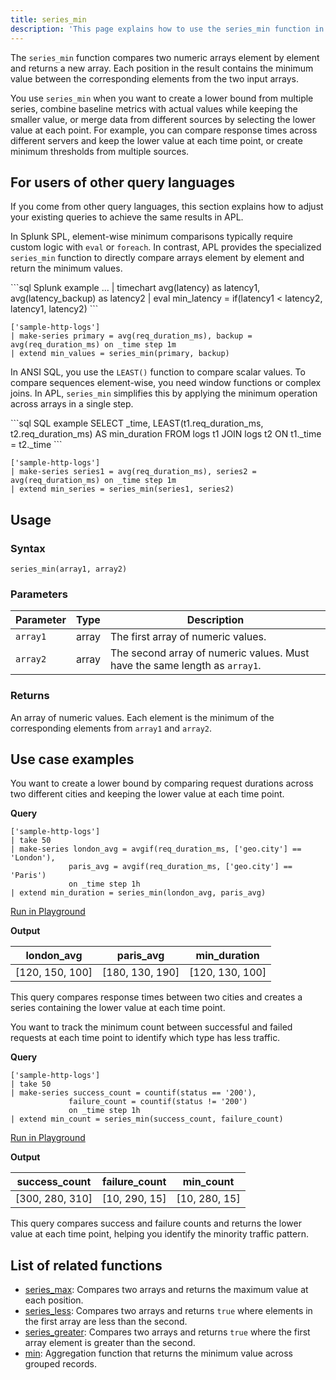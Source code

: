 ```yaml
---
title: series_min
description: 'This page explains how to use the series_min function in APL.'
---
```


The `series_min` function compares two numeric arrays element by element and returns a new array. Each position in the result contains the minimum value between the corresponding elements from the two input arrays.

You use `series_min` when you want to create a lower bound from multiple series, combine baseline metrics with actual values while keeping the smaller value, or merge data from different sources by selecting the lower value at each point. For example, you can compare response times across different servers and keep the lower value at each time point, or create minimum thresholds from multiple sources.

## For users of other query languages

If you come from other query languages, this section explains how to adjust your existing queries to achieve the same results in APL.

<AccordionGroup>
<Accordion title="Splunk SPL users">

In Splunk SPL, element-wise minimum comparisons typically require custom logic with `eval` or `foreach`. In contrast, APL provides the specialized `series_min` function to directly compare arrays element by element and return the minimum values.

<CodeGroup>
```sql Splunk example
... | timechart avg(latency) as latency1, avg(latency_backup) as latency2
| eval min_latency = if(latency1 < latency2, latency1, latency2)
```

```kusto APL equivalent
['sample-http-logs']
| make-series primary = avg(req_duration_ms), backup = avg(req_duration_ms) on _time step 1m
| extend min_values = series_min(primary, backup)
```

</CodeGroup>

</Accordion>
<Accordion title="ANSI SQL users">

In ANSI SQL, you use the `LEAST()` function to compare scalar values. To compare sequences element-wise, you need window functions or complex joins. In APL, `series_min` simplifies this by applying the minimum operation across arrays in a single step.

<CodeGroup>
```sql SQL example
SELECT _time,
       LEAST(t1.req_duration_ms, t2.req_duration_ms) AS min_duration
FROM logs t1
JOIN logs t2
  ON t1._time = t2._time
```

```kusto APL equivalent
['sample-http-logs']
| make-series series1 = avg(req_duration_ms), series2 = avg(req_duration_ms) on _time step 1m
| extend min_series = series_min(series1, series2)
```

</CodeGroup>

</Accordion>
</AccordionGroup>

## Usage

### Syntax

```kusto
series_min(array1, array2)
```

### Parameters

| Parameter | Type  | Description                                                                |
| --------- | ----- | -------------------------------------------------------------------------- |
| `array1`  | array | The first array of numeric values.                                         |
| `array2`  | array | The second array of numeric values. Must have the same length as `array1`. |

### Returns

An array of numeric values. Each element is the minimum of the corresponding elements from `array1` and `array2`.

## Use case examples

<Tabs>
<Tab title="Log analysis">

You want to create a lower bound by comparing request durations across two different cities and keeping the lower value at each time point.

**Query**

```kusto
['sample-http-logs']
| take 50
| make-series london_avg = avgif(req_duration_ms, ['geo.city'] == 'London'),
             paris_avg = avgif(req_duration_ms, ['geo.city'] == 'Paris')
             on _time step 1h
| extend min_duration = series_min(london_avg, paris_avg)
```

[Run in Playground](https://play.axiom.co/axiom-play-qf1k/query?initForm=%7B%22apl%22%3A%22%5B'sample-http-logs'%5D%20%7C%20take%2050%20%7C%20make-series%20london_avg%20%3D%20avgif(req_duration_ms%2C%20%5B'geo.city'%5D%20%3D%3D%20'London')%2C%20paris_avg%20%3D%20avgif(req_duration_ms%2C%20%5B'geo.city'%5D%20%3D%3D%20'Paris')%20on%20_time%20step%201h%20%7C%20extend%20min_duration%20%3D%20series_min(london_avg%2C%20paris_avg)%22%7D)

**Output**

| london_avg      | paris_avg       | min_duration    |
| --------------- | --------------- | --------------- |
| [120, 150, 100] | [180, 130, 190] | [120, 130, 100] |

This query compares response times between two cities and creates a series containing the lower value at each time point.

</Tab>
<Tab title="Security logs">

You want to track the minimum count between successful and failed requests at each time point to identify which type has less traffic.

**Query**

```kusto
['sample-http-logs']
| take 50
| make-series success_count = countif(status == '200'),
             failure_count = countif(status != '200')
             on _time step 1h
| extend min_count = series_min(success_count, failure_count)
```

[Run in Playground](https://play.axiom.co/axiom-play-qf1k/query?initForm=%7B%22apl%22%3A%22%5B'sample-http-logs'%5D%20%7C%20take%2050%20%7C%20make-series%20success_count%20%3D%20countif(status%20%3D%3D%20'200')%2C%20failure_count%20%3D%20countif(status%20!%3D%20'200')%20on%20_time%20step%201h%20%7C%20extend%20min_count%20%3D%20series_min(success_count%2C%20failure_count)%22%7D)

**Output**

| success_count  | failure_count | min_count    |
| -------------- | ------------- | ------------ |
| [300, 280, 310] | [10, 290, 15] | [10, 280, 15] |

This query compares success and failure counts and returns the lower value at each time point, helping you identify the minority traffic pattern.

</Tab>
</Tabs>

## List of related functions

- [series_max](/apl/scalar-functions/time-series/series-max): Compares two arrays and returns the maximum value at each position.
- [series_less](/apl/scalar-functions/time-series/series-less): Compares two arrays and returns `true` where elements in the first array are less than the second.
- [series_greater](/apl/scalar-functions/time-series/series-greater): Compares two arrays and returns `true` where the first array element is greater than the second.
- [min](/apl/aggregation-function/min): Aggregation function that returns the minimum value across grouped records.
